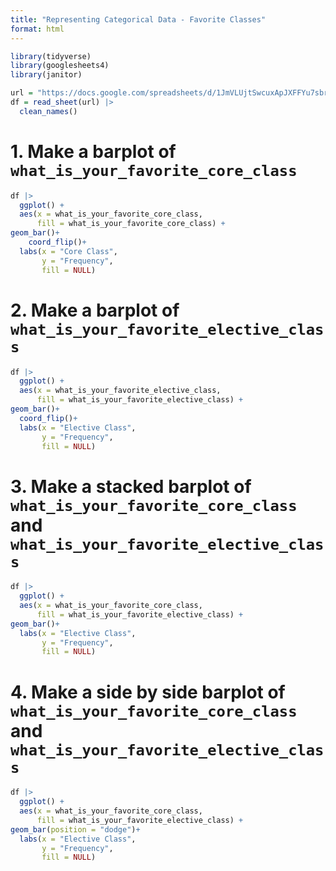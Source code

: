 ```yaml
---
title: "Representing Categorical Data - Favorite Classes"
format: html
---
```


```r
library(tidyverse)
library(googlesheets4)
library(janitor)
```

```r
url = "https://docs.google.com/spreadsheets/d/1JmVLUjtSwcuxApJXFFYu7sbre7s0pHjOfz2bmnwDMnQ/edit?usp=sharing"
df = read_sheet(url) |> 
  clean_names()
```

# 1. Make a barplot of `what_is_your_favorite_core_class`

```r
df |>
  ggplot() +
  aes(x = what_is_your_favorite_core_class,
      fill = what_is_your_favorite_core_class) +
geom_bar()+
    coord_flip()+
  labs(x = "Core Class",
       y = "Frequency",
       fill = NULL)
```

# 2. Make a barplot of `what_is_your_favorite_elective_class`

```r
df |>
  ggplot() +
  aes(x = what_is_your_favorite_elective_class,
      fill = what_is_your_favorite_elective_class) +
geom_bar()+
  coord_flip()+
  labs(x = "Elective Class",
       y = "Frequency",
       fill = NULL)
```

# 3. Make a stacked barplot of `what_is_your_favorite_core_class` and `what_is_your_favorite_elective_class`

```r
df |>
  ggplot() +
  aes(x = what_is_your_favorite_core_class,
      fill = what_is_your_favorite_elective_class) +
geom_bar()+
  labs(x = "Elective Class",
       y = "Frequency",
       fill = NULL)
```

# 4. Make a side by side barplot of `what_is_your_favorite_core_class` and `what_is_your_favorite_elective_class`

```r
df |>
  ggplot() +
  aes(x = what_is_your_favorite_core_class,
      fill = what_is_your_favorite_elective_class) +
geom_bar(position = "dodge")+
  labs(x = "Elective Class",
       y = "Frequency",
       fill = NULL)
```

